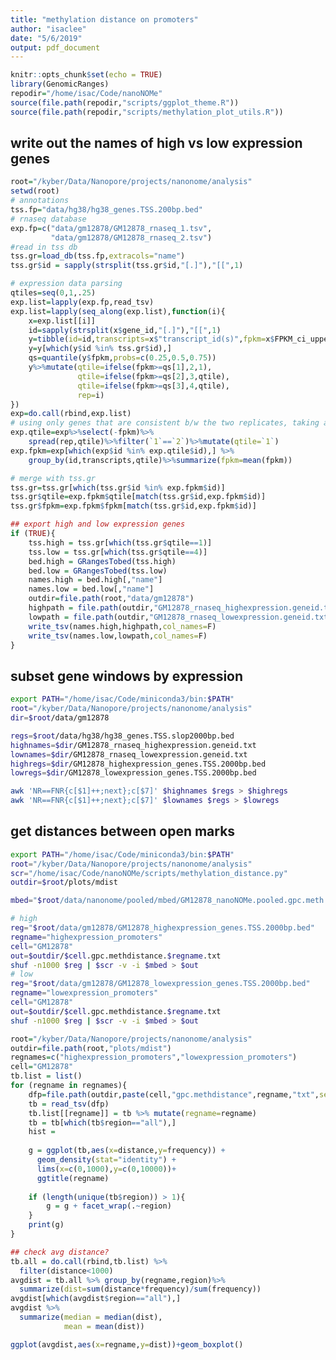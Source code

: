 ```yaml
---
title: "methylation distance on promoters"
author: "isaclee"
date: "5/6/2019"
output: pdf_document
---
```


```r
knitr::opts_chunk$set(echo = TRUE)
library(GenomicRanges)
repodir="/home/isac/Code/nanoNOMe"
source(file.path(repodir,"scripts/ggplot_theme.R"))
source(file.path(repodir,"scripts/methylation_plot_utils.R"))
```

## write out the names of high vs low expression genes
```r
root="/kyber/Data/Nanopore/projects/nanonome/analysis"
setwd(root)
# annotations
tss.fp="data/hg38/hg38_genes.TSS.200bp.bed"
# rnaseq database
exp.fp=c("data/gm12878/GM12878_rnaseq_1.tsv",
         "data/gm12878/GM12878_rnaseq_2.tsv")
#read in tss db
tss.gr=load_db(tss.fp,extracols="name")
tss.gr$id = sapply(strsplit(tss.gr$id,"[.]"),"[[",1)

# expression data parsing
qtiles=seq(0,1,.25)
exp.list=lapply(exp.fp,read_tsv)
exp.list=lapply(seq_along(exp.list),function(i){
    x=exp.list[[i]]
    id=sapply(strsplit(x$gene_id,"[.]"),"[[",1)
    y=tibble(id=id,transcripts=x$"transcript_id(s)",fpkm=x$FPKM_ci_upper_bound)
    y=y[which(y$id %in% tss.gr$id),]
    qs=quantile(y$fpkm,probs=c(0.25,0.5,0.75))
    y%>%mutate(qtile=ifelse(fpkm>=qs[1],2,1),
               qtile=ifelse(fpkm>=qs[2],3,qtile),
               qtile=ifelse(fpkm>=qs[3],4,qtile),
               rep=i)
})
exp=do.call(rbind,exp.list)
# using only genes that are consistent b/w the two replicates, taking average
exp.qtile=exp%>%select(-fpkm)%>%
    spread(rep,qtile)%>%filter(`1`==`2`)%>%mutate(qtile=`1`)
exp.fpkm=exp[which(exp$id %in% exp.qtile$id),] %>%
    group_by(id,transcripts,qtile)%>%summarize(fpkm=mean(fpkm))

# merge with tss.gr
tss.gr=tss.gr[which(tss.gr$id %in% exp.fpkm$id)]
tss.gr$qtile=exp.fpkm$qtile[match(tss.gr$id,exp.fpkm$id)]
tss.gr$fpkm=exp.fpkm$fpkm[match(tss.gr$id,exp.fpkm$id)]

## export high and low expression genes
if (TRUE){
    tss.high = tss.gr[which(tss.gr$qtile==1)]
    tss.low = tss.gr[which(tss.gr$qtile==4)]
    bed.high = GRangesTobed(tss.high)
    bed.low = GRangesTobed(tss.low)
    names.high = bed.high[,"name"]
    names.low = bed.low[,"name"]
    outdir=file.path(root,"data/gm12878")
    highpath = file.path(outdir,"GM12878_rnaseq_highexpression.geneid.txt")
    lowpath = file.path(outdir,"GM12878_rnaseq_lowexpression.geneid.txt")
    write_tsv(names.high,highpath,col_names=F)
    write_tsv(names.low,lowpath,col_names=F)
}

```
## subset gene windows by expression
```bash
export PATH="/home/isac/Code/miniconda3/bin:$PATH"
root="/kyber/Data/Nanopore/projects/nanonome/analysis"
dir=$root/data/gm12878

regs=$root/data/hg38/hg38_genes.TSS.slop2000bp.bed
highnames=$dir/GM12878_rnaseq_highexpression.geneid.txt
lownames=$dir/GM12878_rnaseq_lowexpression.geneid.txt
highregs=$dir/GM12878_highexpression_genes.TSS.2000bp.bed
lowregs=$dir/GM12878_lowexpression_genes.TSS.2000bp.bed

awk 'NR==FNR{c[$1]++;next};c[$7]' $highnames $regs > $highregs
awk 'NR==FNR{c[$1]++;next};c[$7]' $lownames $regs > $lowregs
```

## get distances between open marks
```bash
export PATH="/home/isac/Code/miniconda3/bin:$PATH"
root="/kyber/Data/Nanopore/projects/nanonome/analysis"
scr="/home/isac/Code/nanoNOMe/scripts/methylation_distance.py"
outdir=$root/plots/mdist

mbed="$root/data/nanonome/pooled/mbed/GM12878_nanoNOMe.pooled.gpc.meth.bed.gz"

# high
reg="$root/data/gm12878/GM12878_highexpression_genes.TSS.2000bp.bed"
regname="highexpression_promoters"
cell="GM12878"
out=$outdir/$cell.gpc.methdistance.$regname.txt
shuf -n1000 $reg | $scr -v -i $mbed > $out
# low
reg="$root/data/gm12878/GM12878_lowexpression_genes.TSS.2000bp.bed"
regname="lowexpression_promoters"
cell="GM12878"
out=$outdir/$cell.gpc.methdistance.$regname.txt
shuf -n1000 $reg | $scr -v -i $mbed > $out
```

```r
root="/kyber/Data/Nanopore/projects/nanonome/analysis"
outdir=file.path(root,"plots/mdist")
regnames=c("highexpression_promoters","lowexpression_promoters")
cell="GM12878"
tb.list = list()
for (regname in regnames){
    dfp=file.path(outdir,paste(cell,"gpc.methdistance",regname,"txt",sep="."))
    tb = read_tsv(dfp)
    tb.list[[regname]] = tb %>% mutate(regname=regname)
    tb = tb[which(tb$region=="all"),]
    hist = 
    
    g = ggplot(tb,aes(x=distance,y=frequency)) +
      geom_density(stat="identity") +
      lims(x=c(0,1000),y=c(0,10000))+
      ggtitle(regname)
    
    if (length(unique(tb$region)) > 1){
        g = g + facet_wrap(.~region)
    }
    print(g)
}

## check avg distance?
tb.all = do.call(rbind,tb.list) %>%
  filter(distance<1000)
avgdist = tb.all %>% group_by(regname,region)%>%
  summarize(dist=sum(distance*frequency)/sum(frequency))
avgdist[which(avgdist$region=="all"),]
avgdist %>% 
  summarize(median = median(dist),
            mean = mean(dist))

ggplot(avgdist,aes(x=regname,y=dist))+geom_boxplot()
```